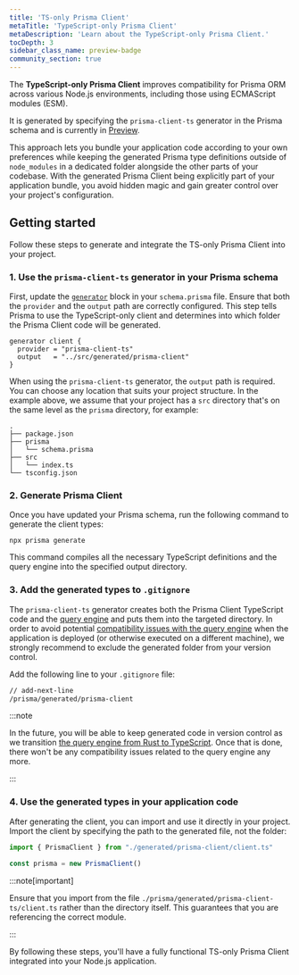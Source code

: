 ```yaml
---
title: 'TS-only Prisma Client'  
metaTitle: 'TypeScript-only Prisma Client'  
metaDescription: 'Learn about the TypeScript-only Prisma Client.'  
tocDepth: 3  
sidebar_class_name: preview-badge
community_section: true
---
```


The **TypeScript-only Prisma Client** improves compatibility for Prisma ORM across various Node.js environments, including those using ECMAScript modules (ESM). 

It is generated by specifying the `prisma-client-ts` generator in the Prisma schema and is currently in [Preview](/orm/more/releases#preview). 

This approach lets you bundle your application code according to your own preferences while keeping the generated Prisma type definitions outside of `node_modules` in a dedicated folder alongside the other parts of your codebase. With the generated Prisma Client being explicitly part of your application bundle, you avoid hidden magic and gain greater control over your project's configuration.

## Getting started

Follow these steps to generate and integrate the TS-only Prisma Client into your project.

### 1. Use the `prisma-client-ts` generator in your Prisma schema

First, update the [`generator`](/orm/prisma-schema/overview/generators) block in your `schema.prisma` file. Ensure that both the `provider` and the `output` path are correctly configured. This step tells Prisma to use the TypeScript-only client and determines into which folder the Prisma Client code will be generated.

```prisma file=prisma/schema.prisma
generator client {
  provider = "prisma-client-ts"
  output   = "../src/generated/prisma-client"
}
```

When using the `prisma-client-ts` generator, the `output` path is required. You can choose any location that suits your project structure. In the example above, we assume that your project has a `src` directory that's on the same level as the `prisma` directory, for example:

```
.
├── package.json
├── prisma
│   └── schema.prisma
├── src
│   └── index.ts
└── tsconfig.json
```


### 2. Generate Prisma Client

Once you have updated your Prisma schema, run the following command to generate the client types:

```terminal
npx prisma generate
```

This command compiles all the necessary TypeScript definitions and the query engine into the specified output directory.

### 3. Add the generated types to `.gitignore`

The `prisma-client-ts` generator creates both the Prisma Client TypeScript code and the [query engine](/orm/more/under-the-hood/engines#the-query-engine-file) and puts them into the targeted directory. In order to avoid potential [compatibility issues with the query engine](/orm/more/under-the-hood/engines#defining-the-query-engine-type-for-prisma-client) when the application is deployed (or otherwise executed on a different machine), we strongly recommend to exclude the generated folder from your version control.

Add the following line to your `.gitignore` file:

```bash file=.gitignore
// add-next-line
/prisma/generated/prisma-client
```

:::note

In the future, you will be able to keep generated code in version control as we transition [the query engine from Rust to TypeScript](https://www.prisma.io/blog/rust-to-typescript-update-boosting-prisma-orm-performance?utm_source=docs&utm_medium=inline_text). Once that is done, there won't be any compatibility issues related to the query engine any more.

:::

### 4. Use the generated types in your application code

After generating the client, you can import and use it directly in your project. Import the client by specifying the path to the generated file, not the folder:

```ts file=src/index.ts
import { PrismaClient } from "./generated/prisma-client/client.ts"

const prisma = new PrismaClient()
```

:::note[important]

Ensure that you import from the file `./prisma/generated/prisma-client-ts/client.ts` rather than the directory itself. This guarantees that you are referencing the correct module.

:::

By following these steps, you'll have a fully functional TS-only Prisma Client integrated into your Node.js application.